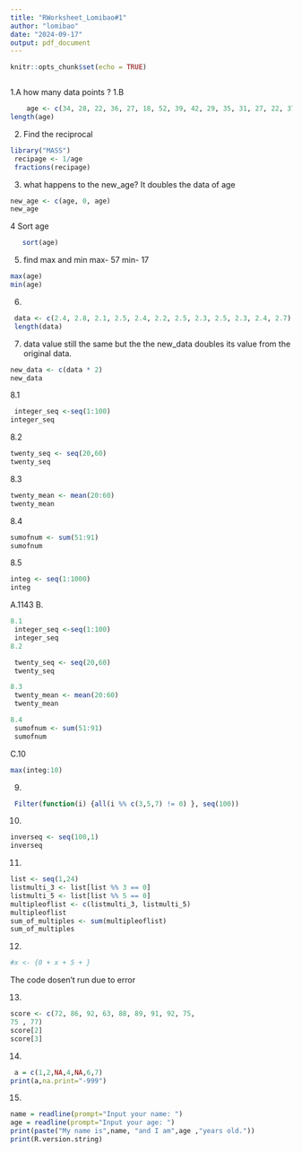 ```yaml
---
title: "RWorksheet_Lomibao#1"
author: "lomibao"
date: "2024-09-17"
output: pdf_document
---
```


```r
knitr::opts_chunk$set(echo = TRUE)
```
```r
     

```
1.A how many data points ?
1.B
```r
    age <- c(34, 28, 22, 36, 27, 18, 52, 39, 42, 29, 35, 31, 27, 22, 37, 34, 19, 20, 57, 49, 50, 37, 46, 25, 17, 37, 42, 53, 41, 51, 35, 25, 33, 41)
length(age)

```
2. Find the reciprocal
```r
library("MASS")
 recipage <- 1/age
 fractions(recipage)

```
  3. what happens to the new_age?
  It doubles the data of age
```r
new_age <- c(age, 0, age)
new_age
```
  4 Sort age
```r
   sort(age)

```
 5. find max and min 
  max- 57
  min- 17
```r
max(age)
min(age)

```
  6.
```r
 data <- c(2.4, 2.8, 2.1, 2.5, 2.4, 2.2, 2.5, 2.3, 2.5, 2.3, 2.4, 2.7)
 length(data)
```
  7.
  data value still the same but the the new_data doubles its value from the original data.
```r
new_data <- c(data * 2)
new_data
```
  
  
 8.1
```r
 integer_seq <-seq(1:100)
integer_seq
```
 
 8.2
```r
twenty_seq <- seq(20,60)
twenty_seq

```
  8.3
```r
twenty_mean <- mean(20:60)
twenty_mean
```
  8.4
```r
sumofnum <- sum(51:91)
sumofnum
```
  8.5
```r
integ <- seq(1:1000)
integ
```
  A.1143
  B.
```r
8.1
 integer_seq <-seq(1:100)
 integer_seq
8.2

 twenty_seq <- seq(20,60)
 twenty_seq

8.3
 twenty_mean <- mean(20:60)
 twenty_mean

8.4
 sumofnum <- sum(51:91)
 sumofnum
```
  C.10
```r
max(integ:10)
```
  9.
```r
 Filter(function(i) {all(i %% c(3,5,7) != 0) }, seq(100))
```
  10.
```r
inverseq <- seq(100,1)
inverseq 
```
11.
```r
list <- seq(1,24)
listmulti_3 <- list[list %% 3 == 0]
listmulti_5 <- list[list %% 5 == 0]
multipleoflist <- c(listmulti_3, listmulti_5)
multipleoflist
sum_of_multiples <- sum(multipleoflist)
sum_of_multiples
```
12.
```r
#x <- {0 + x + 5 + }
```
  The code dosen't run due to error
  
13.
```r
score <- c(72, 86, 92, 63, 88, 89, 91, 92, 75,
75 , 77)
score[2]
score[3]
```
14.
```r
 a = c(1,2,NA,4,NA,6,7)
print(a,na.print="-999")
```
15.
```r
name = readline(prompt="Input your name: ")
age = readline(prompt="Input your age: ")
print(paste("My name is",name, "and I am",age ,"years old."))
print(R.version.string)
```

